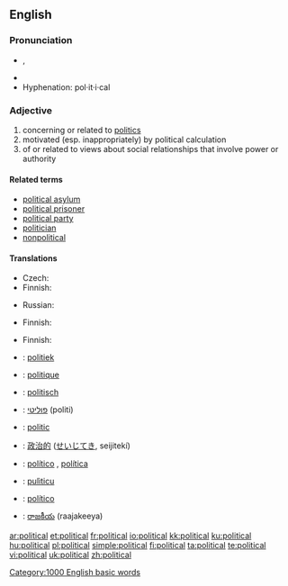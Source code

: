 ==English==

{{rank|etc.|broke|waiting|773|political|reading|German|seven}}

===Pronunciation===
* {{IPA|/pəˈlɪtɪkəl/}}, {{SAMPA|/p@"lItIk@l/}}
* {{audio|en-us-political.ogg|Audio (US)}}
* Hyphenation: pol·it·i·cal

===Adjective===
{{en-adj|more}}

# concerning or related to [[politics]]
# motivated (esp. inappropriately) by political calculation
# of or related to views about social relationships that involve power or authority

====Related terms====
* [[political asylum]]
* [[political prisoner]]
* [[political party]]
* [[politician]]
* [[nonpolitical]]

====Translations====
{{trans-top|concerning or related to politics}}
* Czech: {{t+|cs|politický|m}}
* Finnish: {{t+|fi|poliittinen}}
{{trans-mid}}
* Russian: {{t+|ru|политический|tr=politíčeskij|sc=Cyrl}}
{{trans-bottom}}

{{trans-top|motivated by political calculation}}
* Finnish: {{t+|fi|poliittinen}}
{{trans-mid}}
{{trans-bottom}}

{{trans-top|of or related to views about social relationships that involve power or authority}}
* Finnish: {{t+|fi|poliittinen}}
{{trans-mid}}
{{trans-bottom}}

{{checktrans-top}}
* {{ttbc|Dutch}}: [[politiek]]
* {{ttbc|French}}: [[politique]]
* {{ttbc|German}}: [[politisch]]
* {{ttbc|Hebrew}}: [[פוליטי]] (politi)
* {{ttbc|Interlingua}}: [[politic]]
{{trans-mid}}
* {{ttbc|Japanese}}: [[政治的]] ([[せいじてき]], seijitekí)
* {{ttbc|Portuguese}}: [[político]] {{m}}, [[política]] {{f}}
* {{ttbc|Sicilian}}: [[pulìticu]]
* {{ttbc|Spanish}}: [[político]] {{m}}
* {{ttbc|Telugu}}: [[రాజకీయ]] (raajakeeya)
{{trans-bottom}}

[[Category:1000 English basic words]]

[[ar:political]]
[[et:political]]
[[fr:political]]
[[io:political]]
[[kk:political]]
[[ku:political]]
[[hu:political]]
[[pl:political]]
[[simple:political]]
[[fi:political]]
[[ta:political]]
[[te:political]]
[[vi:political]]
[[uk:political]]
[[zh:political]]